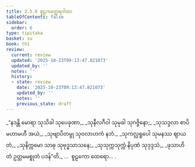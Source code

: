 ```yaml
---
title: 2.5.6 စူဠကတ္ထေရဂါထာ
tableOfContents: false
sidebar:
  order: 6
type: tipitaka
basket: su
book: th1
review:
  current: review
  updated: '2025-10-23T09:13:47.821073'
  updated_by: ''
  notes: ''
  history:
  - state: review
    date: '2025-10-23T09:13:47.821073'
    updated_by: ''
    notes: ''
    previous_state: draft
---
```



<ReviewStatus review={frontmatter.review} showDetails={true} />

<HypothesisAnnotation frontmatter={frontmatter} />

<DynamicBreadcrumb />

<Division number="211" book="th1" e="ch" v="19" p="260">

<Paragraph number="417" type="verses" book="th1">
_“နဒန္တိ မောရာ သုသိခါ သုပေခုဏာ,_  
_သုနီလဂီဝါ သုမုခါ သုဂဇ္ဇိနော;_  
_သုသဒ္ဒလာ စာပိ မဟာမဟီ အယံ,_  
_သုဗျာပိတမ္ဗု သုဝလာဟကံ နဘံ._  

</Paragraph>

</Division>
<Division number="212" book="th1" e="ch" v="19" p="261">

<Paragraph number="418" type="verses" book="th1">
_သုကလ္လရူပေါ သုမနဿ ဈာယတံ,_  
_သုနိက္ကမော သာဓု သုဗုဒ္ဓသာသနေ;_  
_သုသုက္ကသုက္ကံ နိပုဏံ သုဒုဒ္ဒသံ,_  
_ဖုသာဟိ တံ ဥတ္တမမစ္စုတံ ပဒန်”တိ._  


</Paragraph>
</Division>

<Paragraph number="419" type="center" book="th1">
…  စူဠကော ထေရော… .
</Paragraph>